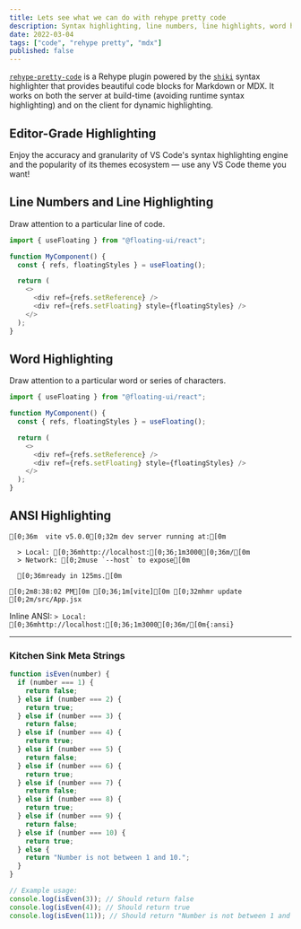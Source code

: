 ```yaml
---
title: Lets see what we can do with rehype pretty code
description: Syntax highlighting, line numbers, line highlights, word highlights
date: 2022-03-04
tags: ["code", "rehype pretty", "mdx"]
published: false
---
```


[`rehype-pretty-code`](https://github.com/atomiks/rehype-pretty-code) is a Rehype plugin powered by the
[`shiki`](https://github.com/shikijs/shiki) syntax highlighter that provides beautiful code blocks for Markdown or MDX. It works on both the server at build-time (avoiding runtime syntax highlighting) and on the client for dynamic highlighting.

## Editor-Grade Highlighting

<span className="mix-blend-plus-lighter text-zinc-400/80">
  Enjoy the accuracy and granularity of VS Code's syntax highlighting engine and
  the popularity of its themes ecosystem — use any VS Code theme you want!
</span>

## Line Numbers and Line Highlighting

Draw attention to a particular line of code.

```js {4} showLineNumbers
import { useFloating } from "@floating-ui/react";

function MyComponent() {
  const { refs, floatingStyles } = useFloating();

  return (
    <>
      <div ref={refs.setReference} />
      <div ref={refs.setFloating} style={floatingStyles} />
    </>
  );
}
```

## Word Highlighting

Draw attention to a particular word or series of characters.

```js /floatingStyles/
import { useFloating } from "@floating-ui/react";

function MyComponent() {
  const { refs, floatingStyles } = useFloating();

  return (
    <>
      <div ref={refs.setReference} />
      <div ref={refs.setFloating} style={floatingStyles} />
    </>
  );
}
```

## ANSI Highlighting

```ansi
[0;36m  vite v5.0.0[0;32m dev server running at:[0m

  > Local: [0;36mhttp://localhost:[0;36;1m3000[0;36m/[0m
  > Network: [0;2muse `--host` to expose[0m

  [0;36mready in 125ms.[0m

[0;2m8:38:02 PM[0m [0;36;1m[vite][0m [0;32mhmr update [0;2m/src/App.jsx
```

Inline ANSI: `> Local: [0;36mhttp://localhost:[0;36;1m3000[0;36m/[0m{:ansi}`

---

### Kitchen Sink Meta Strings

```js showLineNumbers {2-4} title="isEven.js" /console/ caption="Im a caption"
function isEven(number) {
  if (number === 1) {
    return false;
  } else if (number === 2) {
    return true;
  } else if (number === 3) {
    return false;
  } else if (number === 4) {
    return true;
  } else if (number === 5) {
    return false;
  } else if (number === 6) {
    return true;
  } else if (number === 7) {
    return false;
  } else if (number === 8) {
    return true;
  } else if (number === 9) {
    return false;
  } else if (number === 10) {
    return true;
  } else {
    return "Number is not between 1 and 10.";
  }
}

// Example usage:
console.log(isEven(3)); // Should return false
console.log(isEven(4)); // Should return true
console.log(isEven(11)); // Should return "Number is not between 1 and 10."
```

